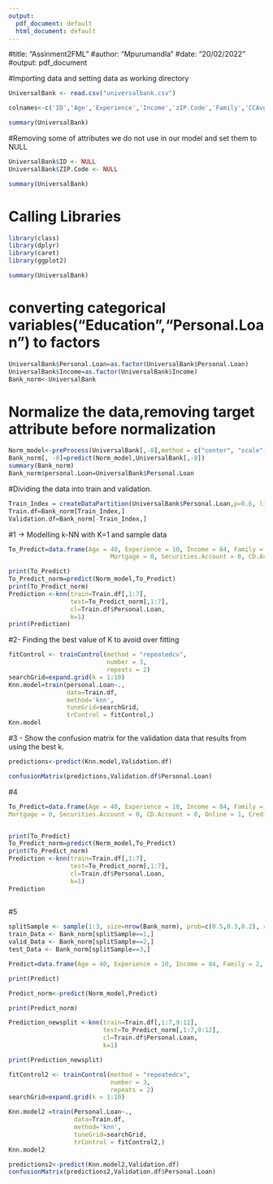 ---
output:
  pdf_document: default
  html_document: default
---
#title: "Assinment2FML"
#author: "Mpurumandla"
#date: "20/02/2022"
#output: pdf_document

#Importing data and setting data as working directory
```{r}
UniversalBank <- read.csv("universalbank.csv")

colnames<-c('ID','Age','Experience','Income','zIP.Code','Family','CCAvg','Education','Mortgage','Personal.Loan','Securities.Account','CD.Account','Online','Creditcard')

summary(UniversalBank)
```


#Removing some of attributes we do not use in our model and set them to NULL
```{r}
UniversalBank$ID <- NULL 
UniversalBank$ZIP.Code <- NULL

summary(UniversalBank)

```

# Calling Libraries
```{r}
library(class)
library(dplyr)
library(caret)
library(ggplot2)

summary(UniversalBank)


```

# converting categorical variables("Education","Personal.Loan") to factors
```{r}
UniversalBank$Personal.Loan=as.factor(UniversalBank$Personal.Loan)
UniversalBank$Income=as.factor(UniversalBank$Income)
Bank_norm<-UniversalBank

```

# Normalize the data,removing target attribute before normalization
```{r}
Norm_model<-preProcess(UniversalBank[,-8],method = c("center", "scale"))
Bank_norm[, -8]=predict(Norm_model,UniversalBank[,-8])
summary(Bank_norm)
Bank_norm$personal.Loan=UniversalBank$Personal.Loan

```

#Dividing the data into train and validation. 
```{r}
Train_Index = createDataPartition(UniversalBank$Personal.Loan,p=0.6, list=FALSE) # 60% reserved for Train
Train.df=Bank_norm[Train_Index,]
Validation.df=Bank_norm[-Train_Index,]

```

#1 -> Modelling k-NN with K=1 and sample data

```{r}
To_Predict=data.frame(Age = 40, Experience = 10, Income = 84, Family = 2, CCAvg = 2, 
                            Mortgage = 0, Securities.Account = 0, CD.Account =0, Online = 1, CreditCard = 1,Education = 1)

print(To_Predict)
To_Predict_norm=predict(Norm_model,To_Predict)
print(To_Predict_norm)
Prediction <-knn(train=Train.df[,1:7], 
                 test=To_Predict_norm[,1:7],
                 cl=Train.df$Personal.Loan,
                 k=1)
print(Prediction)

```

#2- Finding the best value of K to avoid over fitting
```{r}
fitControl <- trainControl(method = "repeatedcv",
                           number = 3,
                           repeats = 2)
searchGrid=expand.grid(k = 1:10)
Knn.model=train(personal.Loan~., 
                data=Train.df,
                method='knn',
                tuneGrid=searchGrid,
                trControl = fitControl,)
Knn.model

```

#3 - Show the confusion matrix for the validation data that results from using the best k.
```{r}
predictions<-predict(Knn.model,Validation.df)

confusionMatrix(predictions,Validation.df$Personal.Loan)


```

#4

```{r}
To_Predict=data.frame(Age = 40, Experience = 10, Income = 84, Family = 2, CCAvg = 2, 
Mortgage = 0, Securities.Account = 0, CD.Account = 0, Online = 1, CreditCard = 1,Education = 1)


print(To_Predict)
To_Predict_norm=predict(Norm_model,To_Predict)
print(To_Predict_norm)
Prediction <-knn(train=Train.df[,1:7], 
                 test=To_Predict_norm[,1:7],
                 cl=Train.df$Personal.Loan,
                 k=1)
Prediction
 

```

#5

```{r}
splitSample <- sample(1:3, size=nrow(Bank_norm), prob=c(0.5,0.3,0.2), replace = TRUE)
train_Data <- Bank_norm[splitSample==1,]
valid_Data <- Bank_norm[splitSample==2,]
test_Data <- Bank_norm[splitSample==3,]

Predict=data.frame(Age = 40, Experience = 10, Income = 84, Family = 2, CCAvg = 2, Education= 1,Mortgage = 0, Securities.Account = 0, CD.Account = 0, Online = 1,CreditCard = 1)

print(Predict)

Predict_norm<-predict(Norm_model,Predict)

print(Predict_norm)

Prediction_newsplit <-knn(train=Train.df[,1:7,9:12], 
                          test=To_Predict_norm[,1:7,9:12],
                          cl=Train.df$Personal.Loan,
                          k=1)

print(Prediction_newsplit)

fitControl2 <- trainControl(method = "repeatedcv",
                            number = 3,
                            repeats = 2)
searchGrid=expand.grid(k = 1:10)

Knn.model2 =train(Personal.Loan~., 
                  data=Train.df,
                  method='knn',
                  tuneGrid=searchGrid,
                  trControl = fitControl2,)
Knn.model2

predictions2<-predict(Knn.model2,Validation.df)
confusionMatrix(predictions2,Validation.df$Personal.Loan)


```




